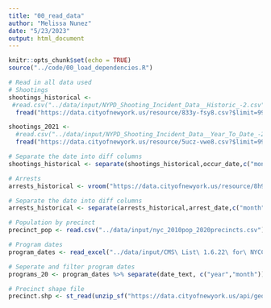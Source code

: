 ```yaml
---
title: "00_read_data"
author: "Melissa Nunez"
date: "5/23/2023"
output: html_document
---
```


```r
knitr::opts_chunk$set(echo = TRUE)
source("../code/00_load_dependencies.R")
```



```r
# Read in all data used
# Shootings
shootings_historical <-
 #read.csv("../data/input/NYPD_Shooting_Incident_Data__Historic_-2.csv")
  fread("https://data.cityofnewyork.us/resource/833y-fsy8.csv?$limit=9999999999999999") %>% clean_names()

shootings_2021 <- 
  #read.csv("../data/input/NYPD_Shooting_Incident_Data__Year_To_Date_-2.csv")
  fread("https://data.cityofnewyork.us/resource/5ucz-vwe8.csv?$limit=9999999999999") %>% clean_names()

# Separate the date into diff columns
shootings_historical <- separate(shootings_historical,occur_date,c("month","day","year"),sep="-", remove=FALSE)

# Arrests
arrests_historical <- vroom("https://data.cityofnewyork.us/resource/8h9b-rp9u.csv?$limit=9999999") %>% clean_names()

# Separate the date into diff columns
arrests_historical <- separate(arrests_historical,arrest_date,c("month","day","year"),sep="-", remove=FALSE)

# Population by precinct
precinct_pop <- read.csv("../data/input/nyc_2010pop_2020precincts.csv") %>% clean_names()

# Program dates
program_dates <- read_excel("../data/input/CMS\ List\ 1.6.22\ for\ NYCC\ .xlsx") %>% clean_names()

# Seperate and filter program dates
programs_20 <- program_dates %>% separate(date_text, c("year","month")) %>% filter(year<20) %>% mutate(waves=20-as.numeric(year))

# Precinct shape file
precinct.shp <- st_read(unzip_sf("https://data.cityofnewyork.us/api/geospatial/78dh-3ptz?method=export&format=Shapefile")) %>%  st_transform('+proj=longlat +datum=WGS84')
```

